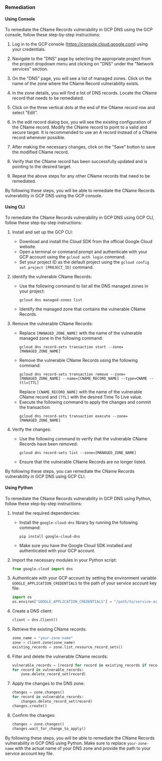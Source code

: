 ### Remediation

#### Using Console

To remediate the CName Records vulnerability in GCP DNS using the GCP console, follow these step-by-step instructions:

1. Log in to the GCP console (https://console.cloud.google.com) using your credentials.

2. Navigate to the "DNS" page by selecting the appropriate project from the project dropdown menu and clicking on "DNS" under the "Network services" section.

3. On the "DNS" page, you will see a list of managed zones. Click on the name of the zone where the CName Record vulnerability exists.

4. In the zone details, you will find a list of DNS records. Locate the CName record that needs to be remediated.

5. Click on the three vertical dots at the end of the CName record row and select "Edit".

6. In the edit record dialog box, you will see the existing configuration of the CName record. Modify the CName record to point to a valid and secure target. It is recommended to use an A record instead of a CName record whenever possible.

7. After making the necessary changes, click on the "Save" button to save the modified CName record.

8. Verify that the CName record has been successfully updated and is pointing to the desired target.

9. Repeat the above steps for any other CName records that need to be remediated.

By following these steps, you will be able to remediate the CName Records vulnerability in GCP DNS using the GCP console.

#### Using CLI

To remediate the CName Records vulnerability in GCP DNS using GCP CLI, follow these step-by-step instructions:

1. Install and set up the GCP CLI:
   - Download and install the Cloud SDK from the official Google Cloud website.
   - Open a terminal or command prompt and authenticate with your GCP account using the `gcloud auth login` command.
   - Set your project ID as the default project using the `gcloud config set project [PROJECT_ID]` command.

2. Identify the vulnerable CName Records:
   - Use the following command to list all the DNS managed zones in your project:
     ```
     gcloud dns managed-zones list
     ```
   - Identify the managed zone that contains the vulnerable CName Records.

3. Remove the vulnerable CName Records:
   - Replace `[MANAGED_ZONE_NAME]` with the name of the vulnerable managed zone in the following command:
     ```
     gcloud dns record-sets transaction start --zone=[MANAGED_ZONE_NAME]
     ```
   - Remove the vulnerable CName Records using the following command:
     ```
     gcloud dns record-sets transaction remove --zone=[MANAGED_ZONE_NAME] --name=[CNAME_RECORD_NAME] --type=CNAME --ttl=[TTL]
     ```
     Replace `[CNAME_RECORD_NAME]` with the name of the vulnerable CName record and `[TTL]` with the desired Time To Live value.
   - Execute the following command to apply the changes and commit the transaction:
     ```
     gcloud dns record-sets transaction execute --zone=[MANAGED_ZONE_NAME]
     ```

4. Verify the changes:
   - Use the following command to verify that the vulnerable CName Records have been removed:
     ```
     gcloud dns record-sets list --zone=[MANAGED_ZONE_NAME]
     ```
   - Ensure that the vulnerable CName Records are no longer listed.

By following these steps, you can remediate the CName Records vulnerability in GCP DNS using GCP CLI.

#### Using Python

To remediate the CName Records vulnerability in GCP DNS using Python, follow these step-by-step instructions:

1. Install the required dependencies:
   - Install the `google-cloud-dns` library by running the following command:
     ```
     pip install google-cloud-dns
     ```
   - Make sure you have the Google Cloud SDK installed and authenticated with your GCP account.

2. Import the necessary modules in your Python script:
   ```python
   from google.cloud import dns
   ```

3. Authenticate with your GCP account by setting the environment variable `GOOGLE_APPLICATION_CREDENTIALS` to the path of your service account key file:
   ```python
   import os
   os.environ["GOOGLE_APPLICATION_CREDENTIALS"] = "/path/to/service-account-key.json"
   ```

4. Create a DNS client:
   ```python
   client = dns.Client()
   ```

5. Retrieve the existing CName records:
   ```python
   zone_name = "your-zone-name"
   zone = client.zone(zone_name)
   existing_records = zone.list_resource_record_sets()
   ```

6. Filter and delete the vulnerable CName records:
   ```python
   vulnerable_records = [record for record in existing_records if record.record_type == "CNAME"]
   for record in vulnerable_records:
       zone.delete_record_set(record)
   ```

7. Apply the changes to the DNS zone:
   ```python
   changes = zone.changes()
   for record in vulnerable_records:
       changes.delete_record_set(record)
   changes.create()
   ```

8. Confirm the changes:
   ```python
   changes = zone.changes()
   changes.wait_for_change_to_apply()
   ```

By following these steps, you will be able to remediate the CName Records vulnerability in GCP DNS using Python. Make sure to replace `your-zone-name` with the actual name of your DNS zone and provide the path to your service account key file.

